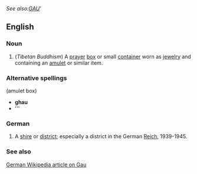 ''See also:[[GAU]]'''

==English==
===Noun===
#(''Tibetan Buddhism'') A [[prayer]] [[box]] or small [[container]] worn as [[jewelry]] and containing an [[amulet]] or similar item.

===Alternative spellings===
(amulet box)
*'''ghau'''
*'''

===German===
{{wikipedia}} 
#A [[shire]] or [[district]]; especially a district in the German [[Reich]], 1939-1945.

===See also===
[http://de.wikipedia.org/wiki/Gau German Wikipedia article on Gau]
